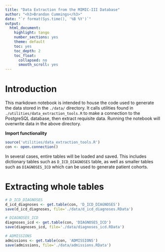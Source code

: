 ```yaml
---
title: "Data Extraction from the MIMIC-III Database"
author: "<h3>Brandon Cummings</h3>"
date: "`r format(Sys.time(), '%B %Y')`"
output:
  html_document:
    highlight: tango
    number_sections: yes
    theme: default
    toc: yes
    toc_depth: 2
    toc_float:
      collapsed: no
      smooth_scroll: yes
---
```


# Introduction

This markdown notebook is intended to house the code used to generate the data stored in the `./data/` directory. It calls utilities found in `./utilities/data_extraction_tools.R` to make a connection to the PostgreSQL database, then extract requisite data. Running the notebook will overwrite data in the above directory.

**Import functionality**
```r
source('utilities/data_extraction_tools.R')
con <- open.connection()
```

In several cases, entire tables will be loaded and saved. This includes dictionary tables such as `D_ICD_DIAGNOSES` table, as well as smaller tables such as `DIAGNOSES_ICD` which can be used to generate patient cohorts.

# Extracting whole tables

```r
# D_ICD_DIAGNOSES
d_icd_diagnoses <- get.table(con, 'D_ICD_DIAGNOSES')
save(d_icd_diagnoses, file='./data/d_icd_diagnoses.RData')

# DIAGNOSES_ICD
diagnoses_icd <- get.table(con, 'DIAGNOSES_ICD')
save(diagnoses_icd, file='./data/diagnoses_icd.RData')

# ADMISSIONS
admissions <- get.table(con, 'ADMISSIONS')
save(admissions, file='./data/admissions.RData')

```
